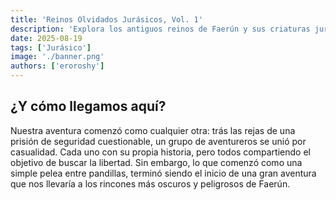 ```yaml
---
title: 'Reinos Olvidados Jurásicos, Vol. 1'
description: 'Explora los antiguos reinos de Faerún y sus criaturas jurásicas.'
date: 2025-08-19
tags: ['Jurásico']
image: './banner.png'
authors: ['eroroshy']
---
```


## ¿Y cómo llegamos aquí?

Nuestra aventura comenzó como cualquier otra: trás las rejas de una prisión de seguridad cuestionable, un grupo de aventureros se unió por casualidad. Cada uno con su propia historia, pero todos compartiendo el objetivo de buscar la libertad. Sin embargo, lo que comenzó como una simple pelea entre pandillas, terminó siendo el inicio de una gran aventura que nos llevaría a los rincones más oscuros y peligrosos de Faerún.

